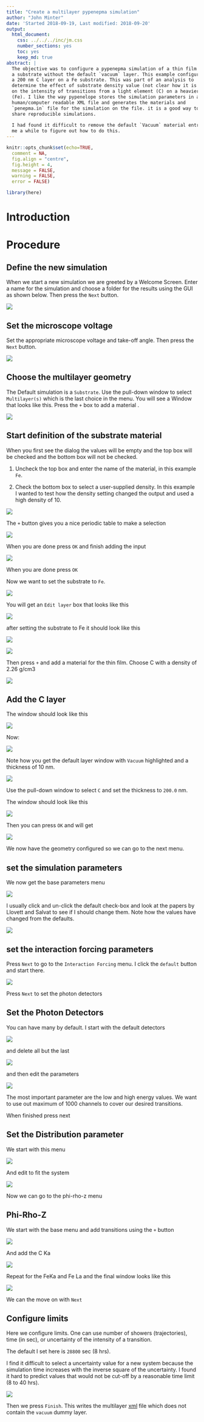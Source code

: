 ```yaml
---
title: "Create a multilayer pypenepma simulation"
author: "John Minter"
date: 'Started 2018-09-19, Last modified: 2018-09-20'
output:
  html_document:
    css: ../../../inc/jm.css
    number_sections: yes
    toc: yes
    keep_md: true
abstract: |
  The objective was to configure a pypenepma simulation of a thin film on
  a substrate without the default `vacuum` layer. This example configures
  a 200 nm C layer on a Fe substrate. This was part of an analysis to 
  determine the effect of substrate density value (not clear how it is handled)
  on the intensity of transitions from a light element (C) on a heavier element
  (Fe). I like the way pypenelope stores the simulation parameters in a
  human/computer readable XML file and generates the materials and 
  `penepma.in` file for the simulation on the file. it is a good way to
  share reproducible simulations.
  
  I had found it difficult to remove the default `Vacuum` material entry. It took
  me a while to figure out how to do this.
---
```


```r
knitr::opts_chunk$set(echo=TRUE,
  comment = NA,
  fig.align = "centre",
  fig.height = 4,
  message = FALSE,
  warning = FALSE,
  error = FALSE)

library(here)
```

# Introduction

# Procedure

## Define the new simulation

When we start a new simulation we are greeted by a Welcome Screen. Enter a
name for the simulation and choose a folder for the results using the GUI as
shown below. Then press the `Next` button.

![](./png/00-Welcome.png)

## Set the microscope voltage

Set the appropriate microscope voltage and take-off angle. Then press the
`Next` button.

![](./png/01-Microscope.png)


## Choose the multilayer geometry

The Default simulation is a `Substrate`. Use the pull-down window to select
`Multilayer(s)` which is the last choice in the menu. You will see a 
Window that looks like this. Press the `+` box to add a material .

![](./png/02a-Select-Multilayer.png)

## Start definition of the substrate material

When you first see the dialog the values will be empty and the top box will
be checked and the bottom box will not be checked.

1. Uncheck the top box and enter the name of the material, in this example
`Fe`.

2. Check the bottom box to select a user-supplied density. In this example I
wanted to test how the density setting changed the output and used a high
density of 10.

![](./png/02b-Start-Def-Real-Substrate.png)

The `+` button gives you a nice periodic table to make a selection

![](./png/02c-PT-Substrate.png)

When you are done press `OK` and finish adding the input

![](./png/02d-Fe-Matl.png)

When you are done press `OK`

Now we want to set the substrate to `Fe`.

![](./png/02e-Start-set-sub-Fe.png)

You will get an `Edit layer` box that looks like this

![](./png/02f-Edit-layer-before.png)

after setting the substrate to Fe it should look like this

![](./png/02g-Edit-layer-after.png)

![](./png/02h-Fe-substrate.png)

Then press `+` and add a material for the thin film.
Choose C with a density of 2.26 g/cm3

![](./png/02i-C-matl-set.png)

## Add the C layer

The window should look like this

![](./png/02i-C-matl-set.png)

Now:

![](./png/03a-add-C-layer.png)


Note how you get the default layer window with `Vacuum` highlighted and
a thickness of 10 nm.

![](./png/03b-default-layer.png)

Use the pull-down window to select `C` and set the
thickness to `200.0` nm.

The window should look like this

![](./png/03c-200nm-C.png)

Then you can press `OK`  and will get

![](./png/03d-Layers-set.png)

We now have the geometry configured so we can go to the next
menu.


## set the simulation parameters

We now get the base parameters menu

![](./png/04a-base-sim-pars.png)

I usually click and un-click the default check-box and look at the papers
by Llovett and Salvat
to see if I should change them. Note how the values have changed from the
defaults.

![](./png/04b-default-sim-pars.png)

## set the interaction forcing parameters

Press `Next` to go to the `Interaction Forcing` menu. I click the
`default` button and start there.

![](./png/05-default-forcings.png)

Press `Next` to set the photon detectors


## Set the Photon Detectors

You can have many by default. I start with the default detectors

![](./png/06a-Default-Detectors.png)

and delete all but the last 

![](./png/06b-Last-Detector.png)

and then edit the parameters


![](./png/06c-Edit-detector.png)

The most important parameter are the low and high energy values. We want to
use out maximum of 1000 channels to cover our desired transitions.

When finished press next

## Set the Distribution parameter

We start with this menu


![](./png/07a-Default-Distribution.png)

And edit to fit the system


![](./png/07b-System-Distribution.png)


Now we can go to the phi-rho-z menu

## Phi-Rho-Z

We start with the base menu and add transitions using the `+` button

![](./png/08-Base-prz.png)

And add the C Ka

![](./png/08b-CKa-prz-config.png)

Repeat for the FeKa and Fe La and the final window looks like this


![](./png/08c-Finished-prz.png)

We can the move on with `Next`

## Configure limits

Here we configure limits. One can use number of showers (trajectories),
time (in sec), or uncertainty of the intensity of a transition.

The default I set here is `28800` sec (8 hrs).

I find it difficult to select a uncertainty value for a new system
because the simulation time increases with the inverse square of the
uncertainty. I found it hard to predict values that would not be cut-off
by a reasonable time limit (8 to 40 hrs). 


![](./png/09a-Limits.png)


Then we press `Finish`. This writes the multilayer
[xml](./xml/multilayer-no-vacuum.xml)
file which does not contain the `vacuum` dummy layer.


















